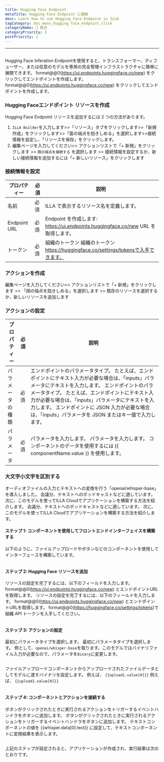 ```yaml
---
title: Hugging Face Endpoint
metaTitle: Hugging Face Endpoint に接続
desc: Learn how to use Hugging Face Endpoint in ILLA
tagCategory: doc_menu_hugging_face_endpoint_click
categoryName: 🔨 統合
categoryPriority: 3
postPriority: 1
---
```


* * *

## <h2 hidden>Hugging Face Endpoint</h2>

Hugging Face Inferation Endpointを使用すると、トランスフォーマー、ディフューザー、または任意のモデルを専用の完全管理インフラストラクチャに簡単に展開できます。 format@@0(https://ui.endpoints.huggingface.co/new) をクリックしてエンドポイントを作成します。 format@@0(https://ui.endpoints.huggingface.co/new) をクリックしてエンドポイントを作成します。 

### Hugging Faceエンドポイント リソースを作成

Hugging Face Endpoint リソースを追加するには 2 つの方法があります。 

1.  `ILLA Builder`を入力します>>「リソース」タブをクリックします>>「新規作成」をクリックします>>「面の端点を抱きしめる」を選択します>>接続情報を設定し、「リソースを保存」をクリックします。
2.  編集ページを入力してください>> アクションリストで「+ 新規」をクリックします >> `顔の端点を接続する` を選択します >> 接続情報を設定するか、新しい接続情報を追加するには「+ 新しいリソース」をクリックします

### 接続情報を設定

| プロパティー       | 必須 | 説明                                                                    |
| ------------ | -- | --------------------------------------------------------------------- |
| 名前           | 必須 | ILLA で表示するリソース名を定義します。                                                |
| Endpoint URL | 必須 | Endpoint を作成します: https://ui.endpoints.huggingface.co/new URL を取得します。  |
| トークン         | 必須 | 組織のトークン 組織のトークン https://huggingface.co/settings/tokensで入手できます。        |

### アクションを作成

編集ページを入力してください>> アクションリストで「+ 新規」をクリックします >> 「顔の端点を抱きしめる」を選択します >> 既存のリソースを選択するか、新しいリソースを追加します

### アクションの設定

| プロパティー   | 必須 | 説明                                                                                                                                                                                                      |
| -------- | -- | ------------------------------------------------------------------------------------------------------------------------------------------------------------------------------------------------------- |
| パラメータの種類 | 必須 | エンドポイントのパラメータタイプ。 たとえば、エンドポイントにテキスト入力が必要な場合は、「inputs」パラメータにテキストを入力します。 エンドポイントのパラメータタイプ。 たとえば、エンドポイントにテキスト入力が必要な場合は、「inputs」パラメータにテキストを入力します。 エンドポイントに JSON 入力が必要な場合は、「inputs」パラメータを JSON またはキー値で入力します。 |
| パラメータ    | 必須 | パラメータを入力します。 パラメータを入力します。 コンポーネントのデータを使用するには {{ componentName.value }} を使用します。                                                                                                                          |

### 大文字小文字を区別する

オーディオファイルの入力とテキストへの変換を行う「openai/whisper-base」を導入しました。 会議分、テキストへのポッドキャストなどに適しています。 次に、このモデルを使ってILLA Cloudでアプリケーションを構築する方法を紹介します。 会議分、テキストへのポッドキャストなどに適しています。 次に、このモデルを使ってILLA Cloudでアプリケーションを構築する方法を紹介します。

#### ステップ 1: コンポーネントを使用してフロントエンドインターフェイスを構築する

以下のように、ファイルアップロードやボタンなどのコンポーネントを使用してインターフェースを構築しています。

<img src='https://cdn.illacloud.com/official-website/img/docs/connect/hf1.png' alt="" />

#### ステップ 2: Hugging Face リソースを追加

リソースの設定を完了するには、以下のフィールドを入力します。 format@@0(https://ui.endpoints.huggingface.co/new) とエンドポイントURLを取得します。 リソースの設定を完了するには、以下のフィールドを入力します。 format@@0(https://ui.endpoints.huggingface.co/new) とエンドポイントURLを取得します。 format@@0(https://huggingface.co/settings/tokens)で組織 API トークンを入手してください。 

<img src='https://cdn.illacloud.com/official-website/img/docs/connect/hf2.png' alt="" />

#### ステップ 3: アクションの設定

最初にパラメータタイプを選択します。 最初にパラメータタイプを選択します。 例として、`openai/whisper-base`を取ります。このモデルではバイナリファイル入力が必要なので、パラメータを`Binary`に変更します。

<img src='https://cdn.illacloud.com/official-website/img/docs/connect/hf3.png' alt="" />

ファイルアップロードコンポーネントからアップロードされたファイルデータとしてモデルに渡すバイナリを設定します。 例えば、 `{{upload1.value[0]}}` 例えば、 `{{upload1.value[0]}}`

<img src='https://cdn.illacloud.com/official-website/img/docs/connect/hf4.png' alt="" />

#### ステップ 4: コンポーネントとアクションを接続する

ボタンがクリックされたときに実行されるアクションをトリガーするイベントハンドラをボタンに追加します。 ボタンがクリックされたときに実行されるアクションをトリガーするイベントハンドラをボタンに追加します。 テキストコンポーネントの値を {{whisper.data[0].text}} に設定して、テキストコンポーネントに変換結果を表示します。 

<img src='https://cdn.illacloud.com/official-website/img/docs/connect/hf5.png' alt="" />

上記のステップが設定されると、アプリケーションが作成され、実行結果は次のとおりです。

<img src='https://cdn.illacloud.com/official-website/img/docs/connect/hf6.gif' alt="" />
